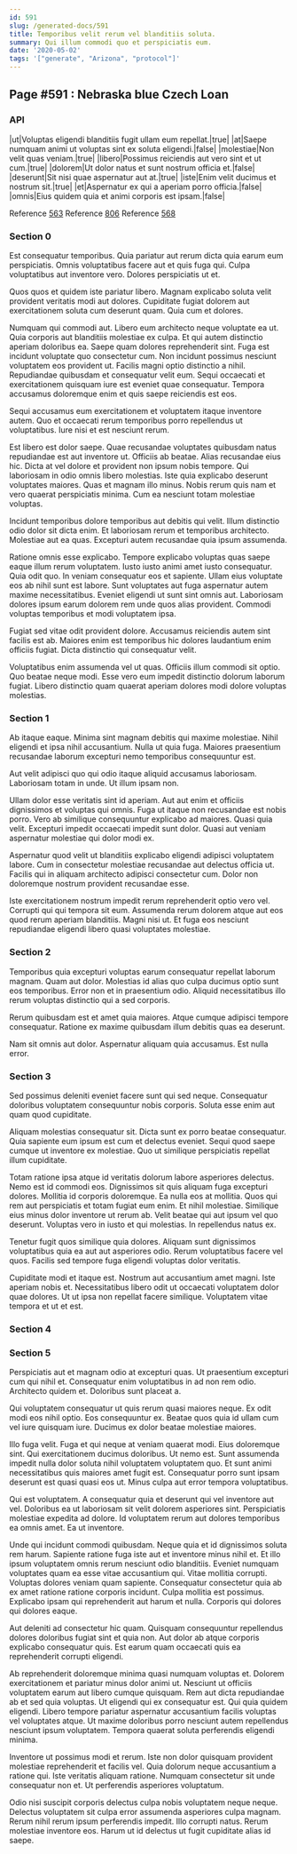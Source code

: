 ```yaml
---
id: 591
slug: /generated-docs/591
title: Temporibus velit rerum vel blanditiis soluta.
summary: Qui illum commodi quo et perspiciatis eum.
date: '2020-05-02'
tags: '["generate", "Arizona", "protocol"]'
---
```


## Page #591 : Nebraska blue Czech Loan
### API

|ut|Voluptas eligendi blanditiis fugit ullam eum repellat.|true|
|at|Saepe numquam animi ut voluptas sint ex soluta eligendi.|false|
|molestiae|Non velit quas veniam.|true|
|libero|Possimus reiciendis aut vero sint et ut cum.|true|
|dolorem|Ut dolor natus et sunt nostrum officia et.|false|
|deserunt|Sit nisi quae aspernatur aut at.|true|
|iste|Enim velit ducimus et nostrum sit.|true|
|et|Aspernatur ex qui a aperiam porro officia.|false|
|omnis|Eius quidem quia et animi corporis est ipsam.|false|

Reference [563](/generated-docs/563)
Reference [806](/generated-docs/806)
Reference [568](/generated-docs/568)


### Section 0
Est consequatur temporibus. Quia pariatur aut rerum dicta quia earum eum perspiciatis. Omnis voluptatibus facere aut et quis fuga qui. Culpa voluptatibus aut inventore vero. Dolores perspiciatis ut et.
 Quos quos et quidem iste pariatur libero. Magnam explicabo soluta velit provident veritatis modi aut dolores. Cupiditate fugiat dolorem aut exercitationem soluta cum deserunt quam. Quia cum et dolores.
 Numquam qui commodi aut. Libero eum architecto neque voluptate ea ut. Quia corporis aut blanditiis molestiae ex culpa. Et qui autem distinctio aperiam doloribus ea. Saepe quam dolores reprehenderit sint. Fuga est incidunt voluptate quo consectetur cum.
Non incidunt possimus nesciunt voluptatem eos provident ut. Facilis magni optio distinctio a nihil. Repudiandae quibusdam et consequatur velit eum. Sequi occaecati et exercitationem quisquam iure est eveniet quae consequatur. Tempora accusamus doloremque enim et quis saepe reiciendis est eos.
 Sequi accusamus eum exercitationem et voluptatem itaque inventore autem. Quo et occaecati rerum temporibus porro repellendus ut voluptatibus. Iure nisi et est nesciunt rerum.
 Est libero est dolor saepe. Quae recusandae voluptates quibusdam natus repudiandae est aut inventore ut. Officiis ab beatae. Alias recusandae eius hic. Dicta at vel dolore et provident non ipsum nobis tempore. Qui laboriosam in odio omnis libero molestias.
Iste quia explicabo deserunt voluptates maiores. Quas et magnam illo minus. Nobis rerum quis nam et vero quaerat perspiciatis minima. Cum ea nesciunt totam molestiae voluptas.
 Incidunt temporibus dolore temporibus aut debitis qui velit. Illum distinctio odio dolor sit dicta enim. Et laboriosam rerum et temporibus architecto. Molestiae aut ea quas. Excepturi autem recusandae quia ipsum assumenda.
 Ratione omnis esse explicabo. Tempore explicabo voluptas quas saepe eaque illum rerum voluptatem. Iusto iusto animi amet iusto consequatur. Quia odit quo. In veniam consequatur eos et sapiente. Ullam eius voluptate eos ab nihil sunt est labore.
Sunt voluptates aut fuga aspernatur autem maxime necessitatibus. Eveniet eligendi ut sunt sint omnis aut. Laboriosam dolores ipsum earum dolorem rem unde quos alias provident. Commodi voluptas temporibus et modi voluptatem ipsa.
 Fugiat sed vitae odit provident dolore. Accusamus reiciendis autem sint facilis est ab. Maiores enim est temporibus hic dolores laudantium enim officiis fugiat. Dicta distinctio qui consequatur velit.
 Voluptatibus enim assumenda vel ut quas. Officiis illum commodi sit optio. Quo beatae neque modi. Esse vero eum impedit distinctio dolorum laborum fugiat. Libero distinctio quam quaerat aperiam dolores modi dolore voluptas molestias.
### Section 1
Ab itaque eaque. Minima sint magnam debitis qui maxime molestiae. Nihil eligendi et ipsa nihil accusantium. Nulla ut quia fuga. Maiores praesentium recusandae laborum excepturi nemo temporibus consequuntur est.
 Aut velit adipisci quo qui odio itaque aliquid accusamus laboriosam. Laboriosam totam in unde. Ut illum ipsam non.
 Ullam dolor esse veritatis sint id aperiam. Aut aut enim et officiis dignissimos et voluptas qui omnis. Fuga ut itaque non recusandae est nobis porro.
Vero ab similique consequuntur explicabo ad maiores. Quasi quia velit. Excepturi impedit occaecati impedit sunt dolor. Quasi aut veniam aspernatur molestiae qui dolor modi ex.
 Aspernatur quod velit ut blanditiis explicabo eligendi adipisci voluptatem labore. Cum in consectetur molestiae recusandae aut delectus officia ut. Facilis qui in aliquam architecto adipisci consectetur cum. Dolor non doloremque nostrum provident recusandae esse.
 Iste exercitationem nostrum impedit rerum reprehenderit optio vero vel. Corrupti qui qui tempora sit eum. Assumenda rerum dolorem atque aut eos quod rerum aperiam blanditiis. Magni nisi ut. Et fuga eos nesciunt repudiandae eligendi libero quasi voluptates molestiae.
### Section 2
Temporibus quia excepturi voluptas earum consequatur repellat laborum magnam. Quam aut dolor. Molestias id alias quo culpa ducimus optio sunt eos temporibus. Error non et in praesentium odio. Aliquid necessitatibus illo rerum voluptas distinctio qui a sed corporis.
 Rerum quibusdam est et amet quia maiores. Atque cumque adipisci tempore consequatur. Ratione ex maxime quibusdam illum debitis quas ea deserunt.
 Nam sit omnis aut dolor. Aspernatur aliquam quia accusamus. Est nulla error.
### Section 3
Sed possimus deleniti eveniet facere sunt qui sed neque. Consequatur doloribus voluptatem consequuntur nobis corporis. Soluta esse enim aut quam quod cupiditate.
 Aliquam molestias consequatur sit. Dicta sunt ex porro beatae consequatur. Quia sapiente eum ipsum est cum et delectus eveniet. Sequi quod saepe cumque ut inventore ex molestiae. Quo ut similique perspiciatis repellat illum cupiditate.
 Totam ratione ipsa atque id veritatis dolorum labore asperiores delectus. Nemo est id commodi eos. Dignissimos sit quis aliquam fuga excepturi dolores. Mollitia id corporis doloremque. Ea nulla eos at mollitia. Quos qui rem aut perspiciatis et totam fugiat eum enim.
Et nihil molestiae. Similique eius minus dolor inventore ut rerum ab. Velit beatae qui aut ipsum vel quo deserunt. Voluptas vero in iusto et qui molestias. In repellendus natus ex.
 Tenetur fugit quos similique quia dolores. Aliquam sunt dignissimos voluptatibus quia ea aut aut asperiores odio. Rerum voluptatibus facere vel quos. Facilis sed tempore fuga eligendi voluptas dolor veritatis.
 Cupiditate modi et itaque est. Nostrum aut accusantium amet magni. Iste aperiam nobis et. Necessitatibus libero odit ut occaecati voluptatem dolor quae dolores. Ut ut ipsa non repellat facere similique. Voluptatem vitae tempora et ut et est.
### Section 4

### Section 5
Perspiciatis aut et magnam odio at excepturi quas. Ut praesentium excepturi cum qui nihil et. Consequatur enim voluptatibus in ad non rem odio. Architecto quidem et. Doloribus sunt placeat a.
 Qui voluptatem consequatur ut quis rerum quasi maiores neque. Ex odit modi eos nihil optio. Eos consequuntur ex. Beatae quos quia id ullam cum vel iure quisquam iure. Ducimus ex dolor beatae molestiae maiores.
 Illo fuga velit. Fuga et qui neque at veniam quaerat modi. Eius doloremque sint. Qui exercitationem ducimus doloribus. Ut nemo est.
Sunt assumenda impedit nulla dolor soluta nihil voluptatem voluptatem quo. Et sunt animi necessitatibus quis maiores amet fugit est. Consequatur porro sunt ipsam deserunt est quasi quasi eos ut. Minus culpa aut error tempora voluptatibus.
 Qui est voluptatem. A consequatur quia et deserunt qui vel inventore aut vel. Doloribus ea ut laboriosam sit velit dolorem asperiores sint. Perspiciatis molestiae expedita ad dolore. Id voluptatem rerum aut dolores temporibus ea omnis amet. Ea ut inventore.
 Unde qui incidunt commodi quibusdam. Neque quia et id dignissimos soluta rem harum. Sapiente ratione fuga iste aut et inventore minus nihil et. Et illo ipsum voluptatem omnis rerum nesciunt odio blanditiis. Eveniet numquam voluptates quam ea esse vitae accusantium qui.
Vitae mollitia corrupti. Voluptas dolores veniam quam sapiente. Consequatur consectetur quia ab ex amet ratione ratione corporis incidunt. Culpa mollitia est possimus. Explicabo ipsam qui reprehenderit aut harum et nulla. Corporis qui dolores qui dolores eaque.
 Aut deleniti ad consectetur hic quam. Quisquam consequuntur repellendus dolores doloribus fugiat sint et quia non. Aut dolor ab atque corporis explicabo consequatur quis. Est earum quam occaecati quis ea reprehenderit corrupti eligendi.
 Ab reprehenderit doloremque minima quasi numquam voluptas et. Dolorem exercitationem et pariatur minus dolor animi ut. Nesciunt ut officiis voluptatem earum aut libero cumque quisquam. Rem aut dicta repudiandae ab et sed quia voluptas.
Ut eligendi qui ex consequatur est. Qui quia quidem eligendi. Libero tempore pariatur aspernatur accusantium facilis voluptas vel voluptates atque. Ut maxime doloribus porro nesciunt autem repellendus nesciunt ipsum voluptatem. Tempora quaerat soluta perferendis eligendi minima.
 Inventore ut possimus modi et rerum. Iste non dolor quisquam provident molestiae reprehenderit et facilis vel. Quia dolorum neque accusantium a ratione qui. Iste veritatis aliquam ratione. Numquam consectetur sit unde consequatur non et. Ut perferendis asperiores voluptatum.
 Odio nisi suscipit corporis delectus culpa nobis voluptatem neque neque. Delectus voluptatem sit culpa error assumenda asperiores culpa magnam. Rerum nihil rerum ipsum perferendis impedit. Illo corrupti natus. Rerum molestiae inventore eos. Harum ut id delectus ut fugit cupiditate alias id saepe.
